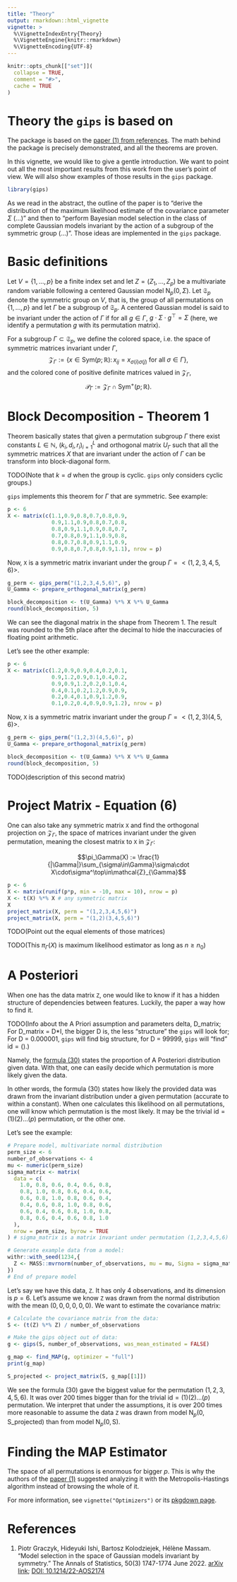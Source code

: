 ```yaml
---
title: "Theory"
output: rmarkdown::html_vignette
vignette: >
  %\VignetteIndexEntry{Theory}
  %\VignetteEngine{knitr::rmarkdown}
  %\VignetteEncoding{UTF-8}
---
```


```r
knitr::opts_chunk[["set"]](
  collapse = TRUE,
  comment = "#>",
  cache = TRUE
)
```

# Theory the `gips` is based on

The package is based on the [paper (1) from references](https://arxiv.org/abs/2004.03503.pdf). The math behind the package is precisely demonstrated, and all the theorems are proven.

In this vignette, we would like to give a gentle introduction. We want to point out all the most important results from this work from the user's point of view. We will also show examples of those results in the `gips` package.

```r
library(gips)
```

As we read in the abstract, the outline of the paper is to "derive the distribution of the maximum likelihood estimate of the covariance parameter $\Sigma$ (...)" and then to "perform Bayesian model selection in the class of complete Gaussian models invariant by the action of a subgroup of the symmetric group (...)". Those ideas are implemented in the `gips` package.


# Basic definitions

Let $V=\{1,\ldots,p\}$ be a finite index set and let $Z=(Z_1,\ldots, Z_p)$ be a multivariate random variable following a centered Gaussian model $\mathrm{N}_p(0,\Sigma)$.
Let $\mathfrak{S}_p$ denote the symmetric group
on $V$, that is, the group of all permutations on $\{1,\ldots,p\}$ and let $\Gamma$ be a subgroup of $\mathfrak{S}_p$. A centered Gaussian model is said to be invariant under the action of $\Gamma$ if for all $g\in \Gamma$, $g\cdot\Sigma\cdot g^\top=\Sigma$ 
(here, we identify a permutation $g$ with its permutation matrix).

For a subgroup $\Gamma \subset  \mathfrak{S}_p$, we define the colored space, i.e. the space of symmetric matrices invariant under $\Gamma$, $$\mathcal{Z}_{\Gamma} := \{x \in \mathrm{Sym}(p;\mathbb{R})\colon x_{ij} = x_{\sigma(i)\sigma(j)} \text{ for all }\sigma \in \Gamma\},$$ and the colored cone of positive definite matrices valued in $\mathcal{Z}_{\Gamma}$, $$\mathcal{P}_{\Gamma} := \mathcal{Z}_{\Gamma} \cap \mathrm{Sym}^+(p;\mathbb{R}).$$

# Block Decomposition - Theorem 1

Theorem basically states that given a permutation subgroup $\Gamma$ there exist constants $L \in \mathbb{N}$, $(k_i,d_i,r_i)_{i=1}^L$ and orthogonal matrix $U_\Gamma$ such that all the symmetric matrices $X$ that are invariant under the action of $\Gamma$ can be transform into block-diagonal form.

TODO(Note that $k = d$ when the group is cyclic. `gips` only considers cyclic groups.)

`gips` implements this theorem for $\Gamma$ that are symmetric. See example:

```r
p <- 6
X <- matrix(c(1.1,0.9,0.8,0.7,0.8,0.9,
              0.9,1.1,0.9,0.8,0.7,0.8,
              0.8,0.9,1.1,0.9,0.8,0.7,
              0.7,0.8,0.9,1.1,0.9,0.8,
              0.8,0.7,0.8,0.9,1.1,0.9,
              0.9,0.8,0.7,0.8,0.9,1.1), nrow = p)
```
Now, `X` is a symmetric matrix invariant under the group $\Gamma = <(1,2,3,4,5,6)>$.

```r
g_perm <- gips_perm("(1,2,3,4,5,6)", p)
U_Gamma <- prepare_orthogonal_matrix(g_perm)

block_decomposition <- t(U_Gamma) %*% X %*% U_Gamma
round(block_decomposition, 5)
```
We can see the diagonal matrix in the shape from Theorem 1. The result was rounded to the 5th place after the decimal to hide the inaccuracies of floating point arithmetic.

Let's see the other example:
```r
p <- 6
X <- matrix(c(1.2,0.9,0.9,0.4,0.2,0.1,
              0.9,1.2,0.9,0.1,0.4,0.2,
              0.9,0.9,1.2,0.2,0.1,0.4,
              0.4,0.1,0.2,1.2,0.9,0.9,
              0.2,0.4,0.1,0.9,1.2,0.9,
              0.1,0.2,0.4,0.9,0.9,1.2), nrow = p)
```
Now, `X` is a symmetric matrix invariant under the group $\Gamma = <(1,2,3)(4,5,6)>$.

```r
g_perm <- gips_perm("(1,2,3)(4,5,6)", p)
U_Gamma <- prepare_orthogonal_matrix(g_perm)

block_decomposition <- t(U_Gamma) %*% X %*% U_Gamma
round(block_decomposition, 5)
```
TODO(description of this second matrix)


# Project Matrix - Equation (6)

One can also take any symmetric matrix `X` and find the orthogonal projection on $\mathcal{Z}_{\Gamma}$, the space of matrices invariant under the given permutation, meaning the closest matrix to `X` in $\mathcal{Z}_{\Gamma}$:

$$\pi_\Gamma(X) := \frac{1}{|\Gamma|}\sum_{\sigma\in\Gamma}\sigma\cdot X\cdot\sigma^\top\in\mathcal{Z}_{\Gamma}$$

```r
p <- 6
X <- matrix(runif(p*p, min = -10, max = 10), nrow = p)
X <- t(X) %*% X # any symmetric matrix
X
project_matrix(X, perm = "(1,2,3,4,5,6)")
project_matrix(X, perm = "(1,2)(3,4,5,6)")
```

TODO(Point out the equal elements of those matrices)

TODO(This $\pi_\Gamma(X)$ is maximum likelihood estimator as long as $n \ge n_0$)

# A Posteriori

When one has the data matrix `Z`, one would like to know if it has a hidden structure of dependencies between features. Luckily, the paper a way how to find it.

TODO(Info about the A Priori assumption and parameters delta, D_matrix; For D_matrix = D*I, the bigger D is, the less "structure" the `gips` will look for; For D = 0.000001, `gips` will find big structure, for D = 99999, `gips` will "find" $\text{id} = ()$.)

Namely, the [formula (30)]((https://arxiv.org/abs/2004.03503.pdf)) states the proportion of A Posteriori distribution given data. With that, one can easily decide which permutation is more likely given the data.

In other words, the formula (30) states how likely the provided data was drawn from the invariant distribution under a given permutation (accurate to within a constant). When one calculates this likelihood on all permutations, one will know which permutation is the most likely. It may be the trivial $\text{id} = (1)(2)...(p)$ permutation, or the other one.

Let's see the example:
```r
# Prepare model, multivariate normal distribution
perm_size <- 6
number_of_observations <- 4
mu <- numeric(perm_size)  
sigma_matrix <- matrix(
  data = c(
    1.0, 0.8, 0.6, 0.4, 0.6, 0.8,
    0.8, 1.0, 0.8, 0.6, 0.4, 0.6,
    0.6, 0.8, 1.0, 0.8, 0.6, 0.4,
    0.4, 0.6, 0.8, 1.0, 0.8, 0.6,
    0.6, 0.4, 0.6, 0.8, 1.0, 0.8,
    0.8, 0.6, 0.4, 0.6, 0.8, 1.0
  ),
  nrow = perm_size, byrow = TRUE
) # sigma_matrix is a matrix invariant under permutation (1,2,3,4,5,6)

# Generate example data from a model:
withr::with_seed(1234,{
  Z <- MASS::mvrnorm(number_of_observations, mu = mu, Sigma = sigma_matrix)
})
# End of prepare model
```
Let's say we have this data, `Z`. It has only $4$ observations, and its dimension is $p=6$.
Let's assume we know `Z` was drawn from the normal distribution with the mean $(0,0,0,0,0,0)$. We want to estimate the covariance matrix:

```r
# Calculate the covariance matrix from the data:
S <- (t(Z) %*% Z) / number_of_observations

# Make the gips object out of data:
g <- gips(S, number_of_observations, was_mean_estimated = FALSE)

g_map <- find_MAP(g, optimizer = "full")
print(g_map)

S_projected <- project_matrix(S, g_map[[1]])
```

We see the formula (30) gave the biggest value for the permutation $(1,2,3,4,5,6)$. It was over 200 times bigger than for the trivial $\text{id} = (1)(2)...(p)$ permutation. We interpret that under the assumptions, it is over 200 times more reasonable to assume the data `Z` was drawn from model $\mathrm{N}_p(0,\text{S_projected})$ than from model $\mathrm{N}_p(0,\text{S})$.


# Finding the MAP Estimator

The space of all permutations is enormous for bigger $p$. This is why the authors of the [paper (1)](https://arxiv.org/abs/2004.03503.pdf) suggested analyzing it with the Metropolis-Hastings algorithm instead of browsing the whole of it.

For more information, see `vignette("Optimizers")` or its [pkgdown page](https://przechoj.github.io/gips/articles/Optimizers.html).


# References

(1) Piotr Graczyk, Hideyuki Ishi, Bartosz Kolodziejek, Hélène Massam. "Model selection in the space of Gaussian models invariant by symmetry." The Annals of Statistics, 50(3) 1747-1774 June 2022. [arXiv link](https://arxiv.org/abs/2004.03503.pdf); [DOI: 10.1214/22-AOS2174](https://doi.org/10.1214/22-AOS2174)
